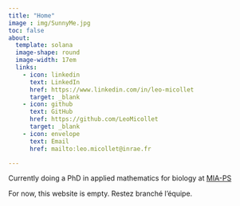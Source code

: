 ```yaml
---
title: "Home"
image : img/SunnyMe.jpg
toc: false
about: 
  template: solana
  image-shape: round
  image-width: 17em
  links:
    - icon: linkedin
      text: LinkedIn
      href: https://www.linkedin.com/in/leo-micollet
      target: _blank
    - icon: github
      text: GitHub
      href: https://github.com/LeoMicollet
      target: _blank
    - icon: envelope
      text: Email
      href: mailto:leo.micollet@inrae.fr

---
```


Currently doing a PhD in applied mathematics for biology at [MIA-PS](https://mia-ps.inrae.fr/node/807) 

For now, this website is empty. Restez branché l'équipe.